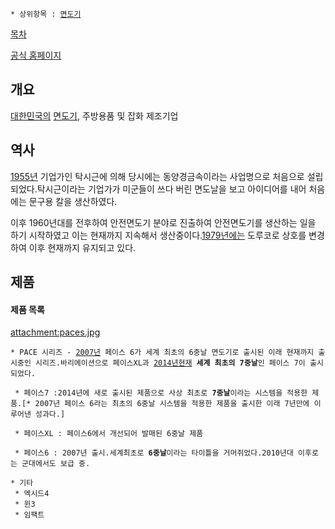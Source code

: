  * 상위항목 : [[면도기]]
[[목차]]

[http://dorco.co.kr/ 공식 홈페이지]

== 개요 ==
[[대한민국]]의 [[면도기]], 주방용품 및 잡화 제조기업

== 역사 ==
[[1955년]] 기업가인 탁시근에 의해 당시에는 동양경금속이라는 사업명으로 처음으로 설립되었다.탁시근이라는 기업가가 미군들이 쓰다 버린 면도날을 보고 아이디어를 내어 처음에는 문구용 칼을 생산하였다.

이후 1960년대를 전후하여 안전면도기 분야로 진출하여 안전면도기를 생산하는 일을 하기 시작하였고 이는 현재까지 지속해서 생산중이다.[[1979년]]에는 도루코로 상호를 변경하여 이후 현재까지 유지되고 있다.

== 제품 ==

==== 제품 목록 ====
attachment:paces.jpg

 * PACE 시리즈 - [[2007년]] 페이스 6가 세계 최초의 6중날 면도기로 출시된 이래 현재까지 출시중인 시리즈.바리에이션으로 페이스XL과 [[2014년]]현재 '''세계 최초의 7중날'''인 페이스 7이 출시되었다.

  * 페이스7 :2014년에 새로 출시된 제품으로 사상 최초로 '''7중날'''이라는 시스템을 적용한 제품.[* 2007년 페이스 6라는 최초의 6중날 시스템을 적용한 제품을 출시한 이래 7년만에 이루어낸 성과다.]

  * 페이스XL : 페이스6에서 개선되어 발매된 6중날 제품

  * 페이스6 : 2007년 출시.세계최초로 '''6중날'''이라는 타이틀을 거머쥐었다.2010년대 이후로는 군대에서도 보급 중.

 * 기타
  * 엑시드4
  * 윈3
  * 임팩트

